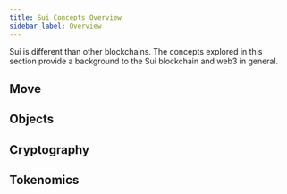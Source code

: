 ```yaml
---
title: Sui Concepts Overview
sidebar_label: Overview
---
```



Sui is different than other blockchains. The concepts explored in this section provide a background to the Sui blockchain and web3 in general.

## Move

<Cards>
<Card title="Move overview" href="concepts/sui-move-concepts"/>
<Card title="Patterns" href="concepts/sui-move-concepts/patterns"/>
<Card title="Package upgrades" href="concepts/sui-move-concepts/packages/upgrade">
</Card>
</Cards>

## Objects

<Cards>
<Card title="Object Model" href="concepts/object-model"/>
<Card title="Dynamic Fields" href="concepts/dynamic-fields"/>
<Card title="Transfer to Object" href="concepts/dynamic-fields/transfers/transfer-to-object"/>
</Cards>

## Cryptography

<Cards>
<Card title="zkLogin" href="concepts/cryptography/zklogin"/>
<Card title="Transaction authentication" href="concepts/cryptography/transaction-auth"/>
</Cards>

## Tokenomics

<Cards>
<Card title="SUI token" href="concepts/tokenomics/sui-token" />
<Card title="Gas in Sui" href="concepts/tokenomics/gas-in-sui" />
<Card title="Stroage fund" href="concepts/tokenomics/storage-fund" />
</Cards>
